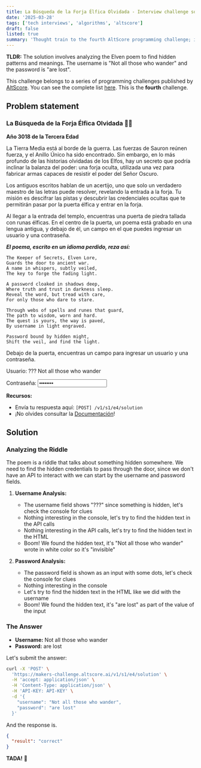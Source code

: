 ```yaml
---
title: La Búsqueda de la Forja Élfica Olvidada - Interview challenge solution
date: '2025-03-28'
tags: ['tech interviews', 'algorithms', 'altscore']
draft: false
listed: true
summary: 'Thought train to the fourth AltScore programming challenge; it involves finding hidden credentials by following the clues in the poem.'
---
```


**TLDR:** The solution involves analyzing the Elven poem to find hidden patterns and meanings. The username is "Not all those who wander" and the password is "are lost".

This challenge belongs to a series of programming challenges published by [AltScore](https://www.altscore.ai/).
You can see the complete list [here](/blog/altscore-makers-challenge/0-reto-altscore). This is the **fourth** challenge.

<TOCInline toc={props.toc} />

## Problem statement
### La Búsqueda de la Forja Élfica Olvidada 🧝‍♂️
**Año 3018 de la Tercera Edad**

La Tierra Media está al borde de la guerra. Las fuerzas de Sauron reúnen fuerza, y el Anillo Único ha sido encontrado. Sin embargo, en lo más profundo de las historias olvidadas de los Elfos, hay un secreto que podría inclinar la balanza del poder: una forja oculta, utilizada una vez para fabricar armas capaces de resistir el poder del Señor Oscuro.

Los antiguos escritos hablan de un acertijo, uno que solo un verdadero maestro de las letras puede resolver, revelando la entrada a la forja. Tu misión es descifrar las pistas y descubrir las credenciales ocultas que te permitirán pasar por la puerta élfica y entrar en la forja.

Al llegar a la entrada del templo, encuentras una puerta de piedra tallada con runas élficas. En el centro de la puerta, un poema está grabado en una lengua antigua, y debajo de él, un campo en el que puedes ingresar un usuario y una contraseña.

***El poema, escrito en un idioma perdido, reza así:***

```text
The Keeper of Secrets, Elven Lore,
Guards the door to ancient war.
A name in whispers, subtly veiled,
The key to forge the fading light.

A password cloaked in shadows deep,
Where truth and trust in darkness sleep.
Reveal the word, but tread with care,
For only those who dare to stare.

Through webs of spells and runes that guard,
The path to wisdom, worn and hard.
The quest is yours, the way is paved,
By username in light engraved.

Password bound by hidden might,
Shift the veil, and find the light.
```

Debajo de la puerta, encuentras un campo para ingresar un usuario y una contraseña.

<p>Usuario: ???  <span style={{ float: 'right' }} className="text-white dark:text-black">Not all those who wander</span></p>

<p>Contraseña: <input type="password" value="are lost" readOnly="" /></p>

**Recursos:**

- Envía tu respuesta aquí: `[POST] /v1/s1/e4/solution`
- ¡No olvides consultar la [Documentación](https://makers-challenge.altscore.ai/docs)!

## Solution
### Analyzing the Riddle

The poem is a riddle that talks about something hidden somewhere.
We need to find the hidden credentials to pass through the door, since we don't have an API
to interact with we can start by the username and password fields.

1. **Username Analysis:**
   - The username field shows "???" since something is hidden, let's check the console for clues
   - Nothing interesting in the console, let's try to find the hidden text in the API calls
   - Nothing interesting in the API calls, let's try to find the hidden text in the HTML
   - Boom! We found the hidden text, it's "Not all those who wander" wrote in white color so it's "invisible"

2. **Password Analysis:**
   - The password field is shown as an input with some dots, let's check the console for clues
   - Nothing interesting in the console
   - Let's try to find the hidden text in the HTML like we did with the username
   - Boom! We found the hidden text, it's "are lost" as part of the value of the input


### The Answer

- **Username:** Not all those who wander
- **Password:** are lost

Let's submit the answer:

```bash
curl -X 'POST' \
  'https://makers-challenge.altscore.ai/v1/s1/e4/solution' \
  -H 'accept: application/json' \
  -H 'Content-Type: application/json' \
  -H 'API-KEY: API-KEY' \
  -d '{
    "username": "Not all those who wander",
    "password": "are lost"
  }'
``` 

And the response is.

```json
{
  "result": "correct"
}
```

**TADA!** 🎉
